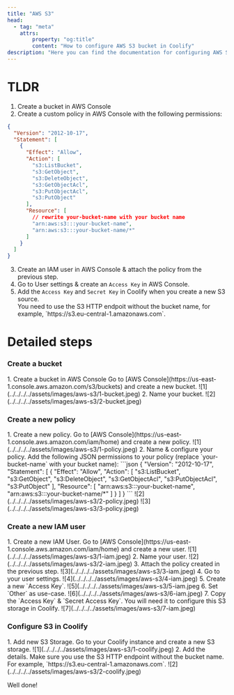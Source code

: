 ```yaml
---
title: "AWS S3"
head:
  - tag: "meta"
    attrs:
        property: "og:title"
        content: "How to configure AWS S3 bucket in Coolify"
description: "Here you can find the documentation for configuring AWS S3 bucket in Coolify."
---
```



# TLDR

1. Create a bucket in AWS Console
2. Create a custom policy in AWS Console with the following permissions:

```json
{
  "Version": "2012-10-17",
  "Statement": [
    {
      "Effect": "Allow",
      "Action": [
        "s3:ListBucket",
        "s3:GetObject",
        "s3:DeleteObject",
        "s3:GetObjectAcl",
        "s3:PutObjectAcl",
        "s3:PutObject"
      ],
      "Resource": [
        // rewrite your-bucket-name with your bucket name
        "arn:aws:s3:::your-bucket-name",
        "arn:aws:s3:::your-bucket-name/*"
      ]
    }
  ]
}
```

3. Create an IAM user in AWS Console & attach the policy from the previous step.
4. Go to User settings & create an `Access Key` in AWS Console.
5. Add the `Access Key` and `Secret Key` in Coolify when you create a new S3 source.
   <Aside type="tip">
     You need to use the S3 HTTP endpoit without the bucket name, for example,
     `https://s3.eu-central-1.amazonaws.com`.
   </Aside>

# Detailed steps

### Create a bucket

<Steps>
1. Create a bucket in AWS Console
    Go to [AWS Console](https://us-east-1.console.aws.amazon.com/s3/buckets) and
    create a new bucket. ![1](../../../../assets/images/aws-s3/1-bucket.jpeg)
2. Name your bucket.
  ![2](../../../../assets/images/aws-s3/2-bucket.jpeg)
</Steps>

### Create a new policy

<Steps>
1. Create a new policy.
    Go to [AWS Console](https://us-east-1.console.aws.amazon.com/iam/home) and create a new policy.
     ![1](../../../../assets/images/aws-s3/1-policy.jpeg)
2. Name & configure your policy.
    Add the following JSON permissions to your policy (replace `your-bucket-name` with your bucket name):
    ```json
    {
      "Version": "2012-10-17",
      "Statement": [
        {
          "Effect": "Allow",
          "Action": [
            "s3:ListBucket",
            "s3:GetObject",
            "s3:DeleteObject",
            "s3:GetObjectAcl",
            "s3:PutObjectAcl",
            "s3:PutObject"
          ],
          "Resource": [
            "arn:aws:s3:::your-bucket-name",
            "arn:aws:s3:::your-bucket-name/*"
          ]
        }
      ]
    }
    ```
        ![2](../../../../assets/images/aws-s3/2-policy.jpeg)
        ![3](../../../../assets/images/aws-s3/3-policy.jpeg)
</Steps>

### Create a new IAM user

<Steps>
1. Create a new IAM User.
    Go to [AWS Console](https://us-east-1.console.aws.amazon.com/iam/home) and
    create a new user. ![1](../../../../assets/images/aws-s3/1-iam.jpeg)
2. Name your user.
    ![2](../../../../assets/images/aws-s3/2-iam.jpeg)
3. Attach the policy created in the previous step.
    ![3](../../../../assets/images/aws-s3/3-iam.jpeg)
4. Go to your user settings.
    ![4](../../../../assets/images/aws-s3/4-iam.jpeg)
5. Create a new `Access Key`.
    ![5](../../../../assets/images/aws-s3/5-iam.jpeg
6. Set `Other` as use-case.
    ![6](../../../../assets/images/aws-s3/6-iam.jpeg)
7. Copy the `Access Key` & `Secret Access Key`.
    You will need it to configure this S3 storage in Coolify.
    ![7](../../../../assets/images/aws-s3/7-iam.jpeg)
</Steps>

### Configure S3 in Coolify

<Steps>
1. Add new S3 Storage.
    Go to your Coolify instance and create a new S3 storage.
    ![1](../../../../assets/images/aws-s3/1-coolify.jpeg)
2. Add the details.
    Make sure you use the S3 HTTP endpoint without the bucket name. For example,
    `https://s3.eu-central-1.amazonaws.com`. ![2](../../../../assets/images/aws-s3/2-coolify.jpeg)
</Steps>

Well done!